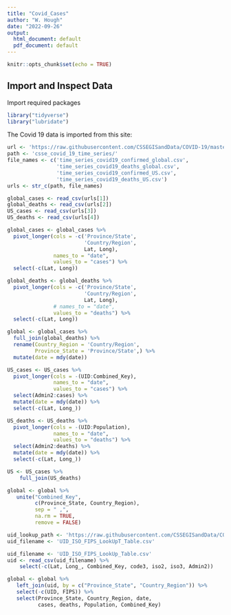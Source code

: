 ```yaml
---
title: "Covid_Cases"
author: "W. Hough"
date: "2022-09-26"
output:
  html_document: default
  pdf_document: default
---
```


```r
knitr::opts_chunk$set(echo = TRUE)
```


## Import and Inspect Data

Import required packages
```r
library("tidyverse")
library("lubridate")
```


The Covid 19 data is imported from this site:


```r
url <- 'https://raw.githubusercontent.com/CSSEGISandData/COVID-19/master/csse_covid_19_data/'
path <- 'csse_covid_19_time_series/'
file_names <- c('time_series_covid19_confirmed_global.csv', 
                'time_series_covid19_deaths_global.csv',
                'time_series_covid19_confirmed_US.csv',
                'time_series_covid19_deaths_US.csv')
urls <- str_c(path, file_names)

global_cases <- read_csv(urls[1])
global_deaths <- read_csv(urls[2])
US_cases <- read_csv(urls[3])
US_deaths <- read_csv(urls[4])
```



```r
global_cases <- global_cases %>%
  pivot_longer(cols = -c('Province/State',
                         'Country/Region',
                         Lat, Long),
               names_to = "date",
               values_to = "cases") %>%
  select(-c(Lat, Long))

global_deaths <- global_deaths %>%
  pivot_longer(cols = -c('Province/State',
                         'Country/Region',
                         Lat, Long),
               # names_to = "date",
               values_to = "deaths") %>%
  select(-c(Lat, Long))

global <- global_cases %>%
  full_join(global_deaths) %>%
  rename(Country_Region = 'Country/Region',
         Province_State = 'Province/State',) %>%
  mutate(date = mdy(date))
```

```r
US_cases <- US_cases %>% 
  pivot_longer(cols = -(UID:Combined_Key),
               names_to = "date",
               values_to = "cases") %>%
  select(Admin2:cases) %>%
  mutate(date = mdy(date)) %>%
  select(-c(Lat, Long_))

US_deaths <- US_deaths %>% 
  pivot_longer(cols = -(UID:Population),
               names_to = "date",
               values_to = "deaths") %>%
  select(Admin2:deaths) %>%
  mutate(date = mdy(date)) %>%
  select(-c(Lat, Long_))

US <- US_cases %>%
    full_join(US_deaths)
```

```r
global <- global %>%
   unite("Combined_Key",
         c(Province_State, Country_Region),
         sep = " ,",
         na.rm = TRUE,
         remove = FALSE)

uid_lookup_path <- 'https://raw.githubusercontent.com/CSSEGISandData/COVID-19/master/csse_covid_19_data/'
uid_filename <- 'UID_ISO_FIPS_LookUpT_Table.csv'

```

```r
uid_filename <- 'UID_ISO_FIPS_LookUp_Table.csv'
uid <- read_csv(uid_filename) %>%
    select(-c(Lat, Long_, Combined_Key, code3, iso2, iso3, Admin2))

global <- global %>%
   left_join(uid, by = c("Province_State", "Country_Region")) %>%
   select(-c(UID, FIPS)) %>%
   select(Province_State, Country_Region, date,
          cases, deaths, Population, Combined_Key)
```

